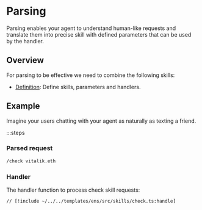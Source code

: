 # Parsing

Parsing enables your agent to understand human-like requests and translate them into precise skill with defined parameters that can be used by the handler.

## Overview

For parsing to be effective we need to combine the following skills:

- [Definition](/concepts/skills/definition): Define skills, parameters and handlers.

## Example

Imagine your users chatting with your agent as naturally as texting a friend.

:::steps

### Parsed request

```bash
/check vitalik.eth
```

### Handler

The handler function to process check skill requests:

```tsx [src/skills/check.ts]
// [!include ~/../../templates/ens/src/skills/check.ts:handle]
```

